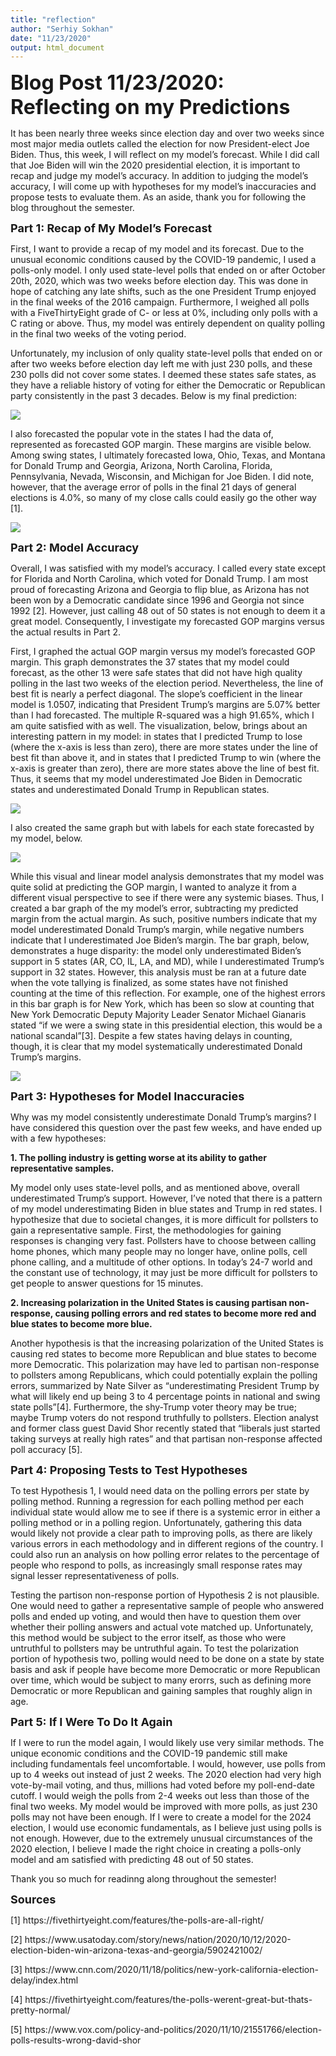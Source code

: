 ```yaml
---
title: "reflection"
author: "Serhiy Sokhan"
date: "11/23/2020"
output: html_document
---
```


<font size="6"><b>Blog Post 11/23/2020: Reflecting on my Predictions</b></font>

It has been nearly three weeks since election day and over two weeks since most major media outlets called the election for now President-elect Joe Biden.  Thus, this week, I will reflect on my model's forecast.  While I did call that Joe Biden will win the 2020 presidential election, it is important to recap and judge my model's accuracy.  In addition to judging the model's accuracy, I will come up with hypotheses for my model's inaccuracies and propose tests to evaluate them.  As an aside, thank you for following the blog throughout the semester.


<font size="4"><b>Part 1: Recap of My Model's Forecast</b></font>

First, I want to provide a recap of my model and its forecast.  Due to the unusual economic conditions caused by the COVID-19 pandemic, I used a polls-only model.  I only used state-level polls that ended on or after October 20th, 2020, which was two weeks before election day.  This was done in hope of catching any late shifts, such as the one President Trump enjoyed in the final weeks of the 2016 campaign. Furthermore, I weighed all polls with a FiveThirtyEight grade of C- or less at 0%, including only polls with a C rating or above.  Thus, my model was entirely dependent on quality polling in the final two weeks of the voting period. 

Unfortunately, my inclusion of only quality state-level polls that ended on or after two weeks before election day left me with just 230 polls, and these 230 polls did not cover some states.  I deemed these states safe states, as they have a reliable history of voting for either the Democratic or Republican party consistently in the past 3 decades.  Below is my final prediction:

![](/Users/serhiysokhan/Desktop/SeniorYear/Gov1347/finalprediction.png)  

I also forecasted the popular vote in the states I had the data of, represented as forecasted GOP margin.  These margins are visible below.  Among swing states, I ultimately forecasted Iowa, Ohio, Texas, and Montana for Donald Trump and Georgia, Arizona, North Carolina, Florida, Pennsylvania, Nevada, Wisconsin, and Michigan for Joe Biden.  I did note, however, that the average error of polls in the final 21 days of general elections is 4.0%, so many of my close calls could easily go the other way [1].

![](/Users/serhiysokhan/Desktop/SeniorYear/Gov1347/gopforecast.png)


<font size="4"><b> Part 2: Model Accuracy</b></font>

Overall, I was satisfied with my model's accuracy.  I called every state except for Florida and North Carolina, which voted for Donald Trump.  I am most proud of forecasting Arizona and Georgia to flip blue, as Arizona has not been won by a Democratic candidate since 1996 and Georgia not since 1992 [2].  However, just calling 48 out of 50 states is not enough to deem it a great model.  Consequently, I investigate my forecasted GOP margins versus the actual results in Part 2.

First, I graphed the actual GOP margin versus my model's forecasted GOP margin.  This graph demonstrates the 37 states that my model could forecast, as the other 13 were safe states that did not have high quality polling in the last two weeks of the election period.  Nevertheless, the line of best fit is nearly a perfect diagonal.  The slope's coefficient in the linear model is 1.0507, indicating that President Trump's margins are 5.07% better than I had forecasted.  The multiple R-squared was a high 91.65%, which I am quite satisfied with as well.  The visualization, below, brings about an interesting pattern in my model: in states that I predicted Trump to lose (where the x-axis is less than zero), there are more states under the line of best fit than above it, and in states that I predicted Trump to win (where the x-axis is greater than zero), there are more states above the line of best fit.  Thus, it seems that my model underestimated Joe Biden in Democratic states and underestimated Donald Trump in Republican states.  

![](/Users/serhiysokhan/Desktop/SeniorYear/Gov1347/finalmargins.png) 

I also created the same graph but with labels for each state forecasted by my model, below.

![](/Users/serhiysokhan/Desktop/SeniorYear/Gov1347/finalmarginpluslabel.png) 

While this visual and linear model analysis demonstrates that my model was quite solid at predicting the GOP margin, I wanted to analyze it from a different visual perspective to see if there were any systemic biases.  Thus, I created a bar graph of the my model's error, subtracting my predicted margin from the actual margin.  As such, positive numbers indicate that my model underestimated Donald Trump's margin, while negative numbers indicate that I underestimated Joe Biden's margin.  The bar graph, below, demonstrates a huge disparity: the model only underestimated Biden's support in 5 states (AR, CO, IL, LA, and MD), while I underestimated Trump's support in 32 states.  However, this analysis must be ran at a future date when the vote tallying is finalized, as some states have not finished counting at the time of this reflection.  For example, one of the highest errors in this bar graph is for New York, which has been so slow at counting that New York Democratic Deputy Majority Leader Senator Michael Gianaris stated "if we were a swing state in this presidential election, this would be a national scandal"[3].  Despite a few states having delays in counting, though, it is clear that my model systematically underestimated Donald Trump's margins.

![](/Users/serhiysokhan/Desktop/SeniorYear/Gov1347/errorbystate.png) 

<font size="4"><b> Part 3: Hypotheses for Model Inaccuracies </b></font>

Why was my model consistently underestimate Donald Trump's margins? I have considered this question over the past few weeks, and have ended up with a few hypotheses:

<b> 1. The polling industry is getting worse at its ability to gather representative samples. </b>

My model only uses state-level polls, and as mentioned above, overall underestimated Trump's support.  However, I've noted that there is a pattern of my model underestimating Biden in blue states and Trump in red states.  I hypothesize that due to societal changes, it is more difficult for pollsters to gain a representative sample.  First, the methodologies for gaining responses is changing very fast.  Pollsters have to choose between calling home phones, which many people may no longer have, online polls, cell phone calling, and a multitude of other options.  In today's 24-7 world and the constant use of technology, it may just be more difficult for pollsters to get people to answer questions for 15 minutes.  


<b> 2. Increasing polarization in the United States is causing partisan non-response, causing polling errors and red states to become more red and blue states to become more blue. </b>


Another hypothesis is that the increasing polarization of the United States is causing red states to become more Republican and blue states to become more Democratic.  This polarization may have led to partisan non-response to pollsters among Republicans, which could potentially explain the polling errors, summarized by Nate Silver as "underestimating President Trump by what will likely end up being 3 to 4 percentage points in national and swing state polls"[4]. Furthermore, the shy-Trump voter theory may be true; maybe Trump voters do not respond truthfully to pollsters. Election analyst and former class guest David Shor recently stated that "liberals just started taking surveys at really high rates" and that partisan non-response affected poll accuracy [5].   



<font size="4"><b> Part 4: Proposing Tests to Test Hypotheses</b></font>

To test Hypothesis 1, I would need data on the polling errors per state by polling method.  Running a regression for each polling method per each individual state would allow me to see if there is a systemic error in either a polling method or in a polling region.  Unfortunately, gathering this data would likely not provide a clear path to improving polls, as there are likely various errors in each methodology and in different regions of the country.  I could also run an analysis on how polling error relates to the percentage of people who respond to polls, as increasingly small response rates may signal lesser representativeness of polls.

Testing the partison non-response portion of Hypothesis 2 is not plausible.  One would need to gather a representative sample of people who answered polls and ended up voting, and would then have to question them over whether their polling answers and actual vote matched up. Unfortunately, this method would be subject to the error itself, as those who were untruthful to pollsters may be untruthful again.  To test the polarization portion of hypothesis two, polling would need to be done on a state by state basis and ask if people have become more Democratic or more Republican over time, which would be subject to many erorrs, such as defining more Democratic or more Republican and gaining samples that roughly align in age.

<font size="4"><b> Part 5: If I Were To Do It Again</b></font>

If I were to run the model again, I would likely use very similar methods. The unique economic conditions and the COVID-19 pandemic still make including fundamentals feel uncomfortable.  I would, however, use polls from up to 4 weeks out instead of just 2 weeks.  The 2020 election had very high vote-by-mail voting, and thus, millions had voted before my poll-end-date cutoff.  I would weigh the polls from 2-4 weeks out less than those of the final two weeks. My model would be improved with more polls, as just 230 polls may not have been enough.  If I were to create a model for the 2024 election, I would use economic fundamentals, as I believe just using polls is not enough.  However, due to the extremely unusual circumstances of the 2020 election, I believe I made the right choice in creating a polls-only model and am satisfied with predicting 48 out of 50 states.

Thank you so much for readinng along throughout the semester!


<font size="4"><b>Sources</b></font>


[1] https://fivethirtyeight.com/features/the-polls-are-all-right/

[2] https://www.usatoday.com/story/news/nation/2020/10/12/2020-election-biden-win-arizona-texas-and-georgia/5902421002/

[3] https://www.cnn.com/2020/11/18/politics/new-york-california-election-delay/index.html

[4] https://fivethirtyeight.com/features/the-polls-werent-great-but-thats-pretty-normal/

[5] https://www.vox.com/policy-and-politics/2020/11/10/21551766/election-polls-results-wrong-david-shor